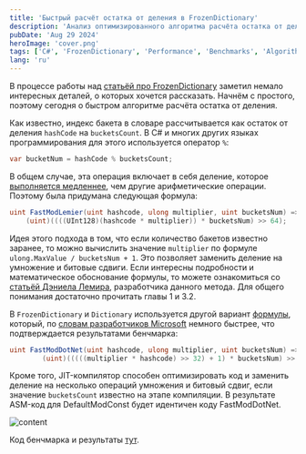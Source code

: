 ```yaml
---
title: 'Быстрый расчёт остатка от деления в FrozenDictionary'
description: 'Анализ оптимизированного алгоритма расчёта остатка от деления в FrozenDictionary и его сравнение с классическим подходом'
pubDate: 'Aug 29 2024'
heroImage: 'cover.png'
tags: ['C#', 'FrozenDictionary', 'Performance', 'Benchmarks', 'Algorithms']
lang: 'ru'
---
```



В процессе работы над [статьёй про FrozenDictionary]({{site.baseurl}}/2024/08/22/frozen-dictionary.html) заметил немало интересных деталей, о которых хочется рассказать. Начнём с простого, поэтому сегодня о быстром алгоритме расчёта остатка от деления.

Как известно, индекс бакета в словаре рассчитывается как остаток от деления `hashCode` на `bucketsCount`. В C# и многих других языках программирования для этого используется оператор `%`:

``` cs
var bucketNum = hashCode % bucketsCount;
```

В общем случае, эта операция включает в себя деление, которое [выполняется медленнее](https://stackoverflow.com/questions/15745819/why-is-division-more-expensive-than-multiplication), чем другие арифметические операции. Поэтому была придумана следующая формула:

``` cs
uint FastModLemier(uint hashcode, ulong multiplier, uint bucketsNum) => 
    (uint)((((UInt128)(hashcode * multiplier)) * bucketsNum) >> 64);
```

Идея этого подхода в том, что если количество бакетов известно заранее, то можно вычислить значение `multiplier` по формуле `ulong.MaxValue / bucketsNum + 1`. Это позволяет заменить деление на умножение и битовые сдвиги. Если интересны подробности и математическое обоснование формулы, то можете ознакомиться со [статьёй Дэниела Лемира](https://r-libre.teluq.ca/1633/1/Faster_Remainder_of_the_Division_by_a_Constant.pdf), разработчика данного метода. Для общего понимания достаточно прочитать главы 1 и 3.2.

В `FrozenDictionary` и `Dictionary` используется другой вариант [формулы](https://github.com/dotnet/runtime/blob/2aca5e53dba1a620ae5b57972c355eebed0cdb08/src/libraries/System.Private.CoreLib/src/System/Collections/HashHelpers.cs#L99), который, по [словам разработчиков Microsoft](https://github.com/dotnet/runtime/pull/406) немного быстрее, что подтверждается результатами бенчмарка:

``` cs
uint FastModDotNet(uint hashcode, ulong multiplier, uint bucketsNum) => 
        (uint)(((((multiplier * hashcode) >> 32) + 1) * bucketsNum) >> 32);
```

Кроме того, JIT-компилятор способен оптимизировать код и заменить деление на несколько операций умножения и битовый сдвиг, если значение `bucketsCount` известно на этапе компиляции. В результате ASM-код для DefaultModConst будет идентичен коду FastModDotNet.

<Image src={image01} alt="content" />

Код бенчмарка и результаты [тут](https://github.com/alexeyfv/fastmod).
